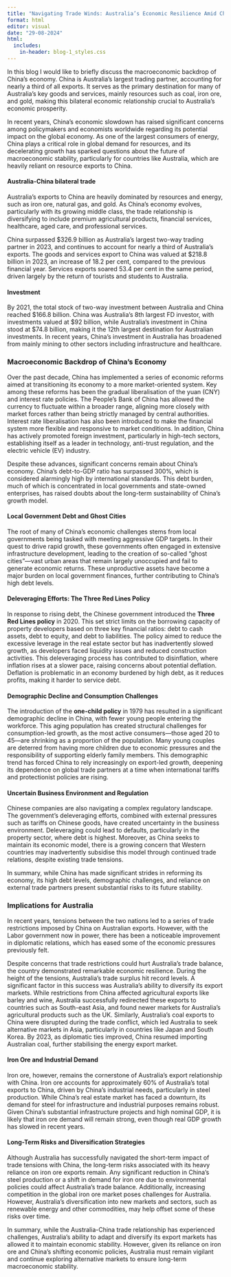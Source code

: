 ```yaml
---
title: "Navigating Trade Winds: Australia’s Economic Resilience Amid China’s Slowdown"
format: html
editor: visual
date: "29-08-2024"
html:
  includes:
    in-header: blog-1_styles.css
---
```


<link rel="stylesheet" href="blog-1_styles.css">

In this blog I would like to briefly discuss the macroeconomic backdrop of China's economy. China is Australia's largest trading partner, accounting for nearly a third of all exports. It serves as the primary destination for many of Australia’s key goods and services, mainly resources such as coal, iron ore, and gold, making this bilateral economic relationship crucial to Australia’s economic prosperity.

In recent years, China's economic slowdown has raised significant concerns among policymakers and economists worldwide regarding its potential impact on the global economy. As one of the largest consumers of energy, China plays a critical role in global demand for resources, and its decelerating growth has sparked questions about the future of macroeconomic stability, particularly for countries like Australia, which are heavily reliant on resource exports to China.

#### Australia-China bilateral trade

Australia's exports to China are heavily dominated by resources and energy, such as iron ore, natural gas, and gold. As China’s economy evolves, particularly with its growing middle class, the trade relationship is diversifying to include premium agricultural products, financial services, healthcare, aged care, and professional services.

China surpassed \$326.9 billion as Australia's largest two-way trading partner in 2023, and continues to account for nearly a third of Australia’s exports. The goods and services export to China was valued at \$218.8 billion in 2023, an increase of 18.2 per cent, compared to the previous financial year. Services exports soared 53.4 per cent in the same period, driven largely by the return of tourists and students to Australia.

#### Investment

By 2021, the total stock of two-way investment between Australia and China reached \$166.8 billion. China was Australia’s 8th largest FD investor, with investments valued at \$92 billion, while Australia’s investment in China stood at \$74.8 billion, making it the 12th largest destination for Australian investments. In recent years, China's investment in Australia has broadened from mainly mining to other sectors including infrastructure and healthcare.

### Macroeconomic Backdrop of China's Economy

Over the past decade, China has implemented a series of economic reforms aimed at transitioning its economy to a more market-oriented system. Key among these reforms has been the gradual liberalisation of the yuan (CNY) and interest rate policies. The People’s Bank of China has allowed the currency to fluctuate within a broader range, aligning more closely with market forces rather than being strictly managed by central authorities. Interest rate liberalisation has also been introduced to make the financial system more flexible and responsive to market conditions. In addition, China has actively promoted foreign investment, particularly in high-tech sectors, establishing itself as a leader in technology, anti-trust regulation, and the electric vehicle (EV) industry.

Despite these advances, significant concerns remain about China's economy. China's debt-to-GDP ratio has surpassed 300%, which is considered alarmingly high by international standards. This debt burden, much of which is concentrated in local governments and state-owned enterprises, has raised doubts about the long-term sustainability of China’s growth model.

#### Local Government Debt and Ghost Cities

The root of many of China’s economic challenges stems from local governments being tasked with meeting aggressive GDP targets. In their quest to drive rapid growth, these governments often engaged in extensive infrastructure development, leading to the creation of so-called “ghost cities”—vast urban areas that remain largely unoccupied and fail to generate economic returns. These unproductive assets have become a major burden on local government finances, further contributing to China's high debt levels.

#### Deleveraging Efforts: The Three Red Lines Policy

In response to rising debt, the Chinese government introduced the **Three Red Lines policy** in 2020. This set strict limits on the borrowing capacity of property developers based on three key financial ratios: debt to cash assets, debt to equity, and debt to liabilities. The policy aimed to reduce the excessive leverage in the real estate sector but has inadvertently slowed growth, as developers faced liquidity issues and reduced construction activities. This deleveraging process has contributed to disinflation, where inflation rises at a slower pace, raising concerns about potential deflation. Deflation is problematic in an economy burdened by high debt, as it reduces profits, making it harder to service debt.

#### Demographic Decline and Consumption Challenges

The introduction of the **one-child policy** in 1979 has resulted in a significant demographic decline in China, with fewer young people entering the workforce. This aging population has created structural challenges for consumption-led growth, as the most active consumers—those aged 20 to 45—are shrinking as a proportion of the population. Many young couples are deterred from having more children due to economic pressures and the responsibility of supporting elderly family members. This demographic trend has forced China to rely increasingly on export-led growth, deepening its dependence on global trade partners at a time when international tariffs and protectionist policies are rising.

#### Uncertain Business Environment and Regulation

Chinese companies are also navigating a complex regulatory landscape. The government’s deleveraging efforts, combined with external pressures such as tariffs on Chinese goods, have created uncertainty in the business environment. Deleveraging could lead to defaults, particularly in the property sector, where debt is highest. Moreover, as China seeks to maintain its economic model, there is a growing concern that Western countries may inadvertently subsidise this model through continued trade relations, despite existing trade tensions.

In summary, while China has made significant strides in reforming its economy, its high debt levels, demographic challenges, and reliance on external trade partners present substantial risks to its future stability.

### Implications for Australia

In recent years, tensions between the two nations led to a series of trade restrictions imposed by China on Australian exports. However, with the Labor government now in power, there has been a noticeable improvement in diplomatic relations, which has eased some of the economic pressures previously felt.

Despite concerns that trade restrictions could hurt Australia’s trade balance, the country demonstrated remarkable economic resilience. During the height of the tensions, Australia's trade surplus hit record levels. A significant factor in this success was Australia's ability to diversify its export markets. While restrictions from China affected agricultural exports like barley and wine, Australia successfully redirected these exports to countries such as South-east Asia, and found newer markets for Australia's agricultural products such as the UK. Similarly, Australia's coal exports to China were disrupted during the trade conflict, which led Australia to seek alternative markets in Asia, particularly in countries like Japan and South Korea. By 2023, as diplomatic ties improved, China resumed importing Australian coal, further stabilising the energy export market.

#### Iron Ore and Industrial Demand

Iron ore, however, remains the cornerstone of Australia’s export relationship with China. Iron ore accounts for approximately 60% of Australia's total exports to China, driven by China’s industrial needs, particularly in steel production. While China's real estate market has faced a downturn, its demand for steel for infrastructure and industrial purposes remains robust. Given China's substantial infrastructure projects and high nominal GDP, it is likely that iron ore demand will remain strong, even though real GDP growth has slowed in recent years.

#### Long-Term Risks and Diversification Strategies

Although Australia has successfully navigated the short-term impact of trade tensions with China, the long-term risks associated with its heavy reliance on iron ore exports remain. Any significant reduction in China's steel production or a shift in demand for iron ore due to environmental policies could affect Australia's trade balance. Additionally, increasing competition in the global iron ore market poses challenges for Australia. However, Australia's diversification into new markets and sectors, such as renewable energy and other commodities, may help offset some of these risks over time.

In summary, while the Australia-China trade relationship has experienced challenges, Australia's ability to adapt and diversify its export markets has allowed it to maintain economic stability. However, given its reliance on iron ore and China’s shifting economic policies, Australia must remain vigilant and continue exploring alternative markets to ensure long-term macroeconomic stability.
